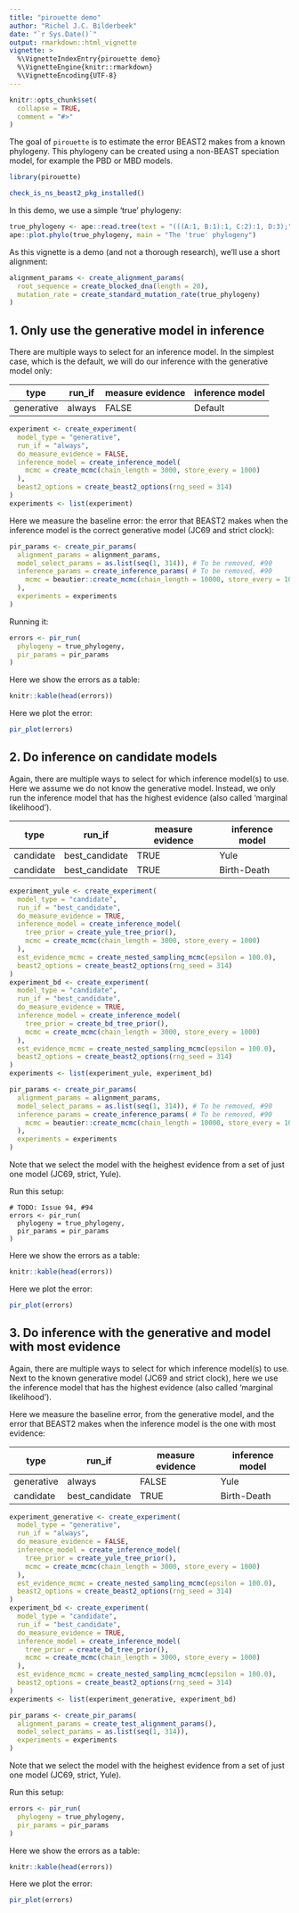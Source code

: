 ```yaml
---
title: "pirouette demo"
author: "Richel J.C. Bilderbeek"
date: "`r Sys.Date()`"
output: rmarkdown::html_vignette
vignette: >
  %\VignetteIndexEntry{pirouette demo}
  %\VignetteEngine{knitr::rmarkdown}
  %\VignetteEncoding{UTF-8}
---
```


```r
knitr::opts_chunk$set(
  collapse = TRUE,
  comment = "#>"
)
```

The goal of `pirouette` is to estimate the error BEAST2 makes from a known 
phylogeny. This phylogeny can be created using a non-BEAST speciation model,
for example the PBD or MBD models.

```r
library(pirouette)
```

```r
check_is_ns_beast2_pkg_installed()
```

In this demo, we use a simple 'true' phylogeny:

```r
true_phylogeny <- ape::read.tree(text = "(((A:1, B:1):1, C:2):1, D:3);")
ape::plot.phylo(true_phylogeny, main = "The 'true' phylogeny")
```

As this vignette is a demo (and not a thorough research), 
we'll use a short alignment:

```r
alignment_params <- create_alignment_params(
  root_sequence = create_blocked_dna(length = 20),
  mutation_rate = create_standard_mutation_rate(true_phylogeny)
)
```

## 1. Only use the generative model in inference

There are multiple ways to select for an inference model.
In the simplest case, which is the default, 
we will do our inference with the generative model only:

type       | run_if         | measure evidence  | inference model
-----------|----------------|-------------------|-----------
generative | always         |FALSE              | Default

```r
experiment <- create_experiment(
  model_type = "generative",
  run_if = "always",
  do_measure_evidence = FALSE,
  inference_model = create_inference_model(
    mcmc = create_mcmc(chain_length = 3000, store_every = 1000)
  ),
  beast2_options = create_beast2_options(rng_seed = 314)
)
experiments <- list(experiment)
```

Here we measure the baseline error: the error that BEAST2 makes
when the inference model is the correct generative 
model (JC69 and strict clock):

```r
pir_params <- create_pir_params(
  alignment_params = alignment_params,
  model_select_params = as.list(seq(1, 314)), # To be removed, #90
  inference_params = create_inference_params( # To be removed, #90
    mcmc = beautier::create_mcmc(chain_length = 10000, store_every = 1000)
  ),
  experiments = experiments
)
```

Running it:

```r
errors <- pir_run(
  phylogeny = true_phylogeny,
  pir_params = pir_params
)
```

Here we show the errors as a table:

```r
knitr::kable(head(errors))
```

Here we plot the error:

```r
pir_plot(errors)
```

## 2. Do inference on candidate models

Again, there are multiple ways to select for which inference model(s)
to use. Here we assume we do not know the generative model.
Instead, we only run the inference model that has the highest evidence (also
called 'marginal likelihood'). 

type       | run_if         | measure evidence | inference model
-----------|----------------|------------------|----------------
candidate  | best_candidate |TRUE              |Yule       
candidate  | best_candidate |TRUE              |Birth-Death

```r
experiment_yule <- create_experiment(
  model_type = "candidate",
  run_if = "best_candidate",
  do_measure_evidence = TRUE,
  inference_model = create_inference_model(
    tree_prior = create_yule_tree_prior(),
    mcmc = create_mcmc(chain_length = 3000, store_every = 1000)
  ),
  est_evidence_mcmc = create_nested_sampling_mcmc(epsilon = 100.0),
  beast2_options = create_beast2_options(rng_seed = 314)
)
experiment_bd <- create_experiment(
  model_type = "candidate",
  run_if = "best_candidate",
  do_measure_evidence = TRUE,
  inference_model = create_inference_model(
    tree_prior = create_bd_tree_prior(),
    mcmc = create_mcmc(chain_length = 3000, store_every = 1000)
  ),
  est_evidence_mcmc = create_nested_sampling_mcmc(epsilon = 100.0),
  beast2_options = create_beast2_options(rng_seed = 314)
)
experiments <- list(experiment_yule, experiment_bd)

pir_params <- create_pir_params(
  alignment_params = alignment_params,
  model_select_params = as.list(seq(1, 314)), # To be removed, #90
  inference_params = create_inference_params( # To be removed, #90
    mcmc = beautier::create_mcmc(chain_length = 10000, store_every = 1000)
  ),
  experiments = experiments
)
```

Note that we select the model with the heighest evidence from a set of
just one model (JC69, strict, Yule).

Run this setup:

```
# TODO: Issue 94, #94
errors <- pir_run(
  phylogeny = true_phylogeny,
  pir_params = pir_params
)
```

Here we show the errors as a table:

```r
knitr::kable(head(errors))
```

Here we plot the error:

```r
pir_plot(errors)
```


## 3. Do inference with the generative and model with most evidence

Again, there are multiple ways to select for which inference model(s)
to use. Next to the known generative model (JC69 and strict clock),
here we use the inference model that has the highest evidence (also
called 'marginal likelihood'). 

Here we measure the baseline error, from the generative model,
and the error that BEAST2 makes
when the inference model is the one with most evidence:

type       | run_if         | measure evidence | inference model
-----------|----------------|------------------|----------------
generative | always         |FALSE             |Yule       
candidate  | best_candidate |TRUE              |Birth-Death

```r
experiment_generative <- create_experiment(
  model_type = "generative",
  run_if = "always",
  do_measure_evidence = FALSE,
  inference_model = create_inference_model(
    tree_prior = create_yule_tree_prior(),
    mcmc = create_mcmc(chain_length = 3000, store_every = 1000)
  ),
  est_evidence_mcmc = create_nested_sampling_mcmc(epsilon = 100.0),
  beast2_options = create_beast2_options(rng_seed = 314)
)
experiment_bd <- create_experiment(
  model_type = "candidate",
  run_if = "best_candidate",
  do_measure_evidence = TRUE,
  inference_model = create_inference_model(
    tree_prior = create_bd_tree_prior(),
    mcmc = create_mcmc(chain_length = 3000, store_every = 1000)
  ),
  est_evidence_mcmc = create_nested_sampling_mcmc(epsilon = 100.0),
  beast2_options = create_beast2_options(rng_seed = 314)
)
experiments <- list(experiment_generative, experiment_bd)

pir_params <- create_pir_params(
  alignment_params = create_test_alignment_params(),
  model_select_params = as.list(seq(1, 314)),
  experiments = experiments
)
```

Note that we select the model with the heighest evidence from a set of
just one model (JC69, strict, Yule).

Run this setup:

```r
errors <- pir_run(
  phylogeny = true_phylogeny,
  pir_params = pir_params
)
```

Here we show the errors as a table:

```r
knitr::kable(head(errors))
```

Here we plot the error:

```r
pir_plot(errors)
```

